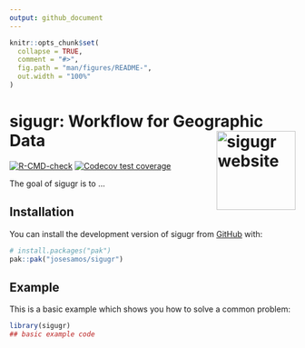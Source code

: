 ```yaml
---
output: github_document
---
```


<!-- README.md is generated from README.Rmd. Please edit that file -->

```r
knitr::opts_chunk$set(
  collapse = TRUE,
  comment = "#>",
  fig.path = "man/figures/README-",
  out.width = "100%"
)
```

# sigugr: Workflow for Geographic Data <a href="https://josesamos.github.io/sigugr/"><img src="man/figures/logo.png" align="right" height="139" alt="sigugr website" /></a>


<!-- badges: start -->
[![R-CMD-check](https://github.com/josesamos/sigugr/actions/workflows/R-CMD-check.yaml/badge.svg)](https://github.com/josesamos/sigugr/actions/workflows/R-CMD-check.yaml)
[![Codecov test coverage](https://codecov.io/gh/josesamos/sigugr/graph/badge.svg)](https://app.codecov.io/gh/josesamos/sigugr)
<!-- badges: end -->

The goal of sigugr is to ...

## Installation

You can install the development version of sigugr from [GitHub](https://github.com/) with:

``` r
# install.packages("pak")
pak::pak("josesamos/sigugr")
```

## Example

This is a basic example which shows you how to solve a common problem:

```r
library(sigugr)
## basic example code
```

